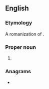 ==English==

===Etymology===
A romanization of {{m|uk|НКАУ}}.

===Proper noun===
{{en-proper noun}}

# {{abbreviation of|en|{{w|National Space Agency of Ukraine}}}}

===Anagrams===
* {{anagrams|en|a=aknu|Kuan|Kuna|kuna}}